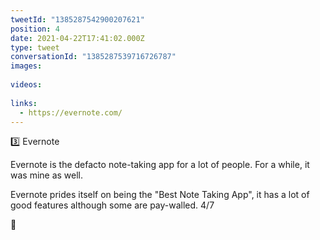 ```yaml
---
tweetId: "1385287542900207621"
position: 4
date: 2021-04-22T17:41:02.000Z
type: tweet
conversationId: "1385287539716726787"
images:
  
videos:
  
links:
  - https://evernote.com/
---
```

3️⃣ Evernote

Evernote is the defacto note-taking app for a lot of people. For a while, it was mine as well. 

Evernote prides itself on being the "Best Note Taking App", it has a lot of good features although some are pay-walled. 4/7

🔗 
